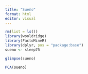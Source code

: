 ```yaml
---
title: "Sueño"
format: html
editor: visual
---
```

```r
rm(list = ls())
library(wooldridge)
library(FactoMineR)
library(dplyr, pos = "package:base")
sueno <- sleep75
```

```r
glimpse(sueno)
```

```r
PCA(sueno)
```


